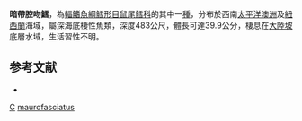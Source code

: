 {{Speciesbox
| taxon = Coelorinchus maurofasciatus
| status = NE
| status_system = iucn3.1
| trend = unknow
| binomial_authority = [[McMillan|McMillan]] & [[Paulin|Paulin]], 1993
| synonyms = *''Caelorinchus maurofasciatus'', McMillan & Paulin, 1993
}}
'''暗帶腔吻鱈'''，為[[輻鰭魚綱|輻鰭魚綱]][[鱈形目|鱈形目]][[鼠尾鱈科|鼠尾鱈科]]的其中一[[種|種]]，分布於西南[[太平洋|太平洋]][[澳洲|澳洲]]及[[紐西蘭|紐西蘭]]海域，屬深海底棲性魚類，深度483公尺，體長可達39.9公分，棲息在[[大陸坡|大陸坡]]底層水域，生活習性不明。

==参考文献==
*{{FishBase_species|genus=Coelorinchus|species=maurofasciatus|year=2015|month=11}}

{{taxonbar}}
[[Category:1993年描述的鱼类|C]]
[[Category:腔吻鱈屬|maurofasciatus]]